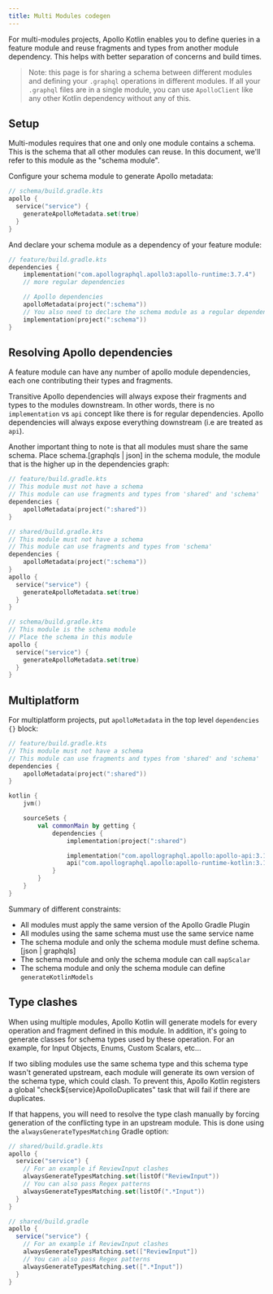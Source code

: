 ```yaml
---
title: Multi Modules codegen
---
```


For multi-modules projects, Apollo Kotlin enables you to define queries in a feature module and reuse fragments and types from another module dependency. This helps with better separation of concerns and build times.

> Note: this page is for sharing a schema between different modules and defining your `.graphql` operations in different modules. If all your `.graphql` files are in a single module, you can use `ApolloClient` like any other Kotlin dependency without any of this.


## Setup

Multi-modules requires that one and only one module contains a schema. This is the schema that all other modules can reuse. In this document, we'll refer to this module as the "schema module".

Configure your schema module to generate Apollo metadata:

```kotlin
// schema/build.gradle.kts
apollo {
  service("service") {
    generateApolloMetadata.set(true)
  }
}
```

And declare your schema module as a dependency of your feature module:

```kotlin
// feature/build.gradle.kts
dependencies {
    implementation("com.apollographql.apollo3:apollo-runtime:3.7.4")
    // more regular dependencies

    // Apollo dependencies
    apolloMetadata(project(":schema"))
    // You also need to declare the schema module as a regular dependency
    implementation(project(":schema"))
}
```

## Resolving Apollo dependencies

A feature module can have any number of apollo module dependencies, each one contributing their types and fragments.

Transitive Apollo dependencies will always expose their fragments and types to the modules downstream. In other words, there is no `implementation` vs `api` concept like there is for regular dependencies. Apollo dependencies will always expose everything downstream (i.e are treated as `api`).

Another important thing to note is that all modules must share the same schema. Place schema.[graphqls | json] in the schema module, the module that is the higher up in the dependencies graph:

```kotlin
// feature/build.gradle.kts
// This module must not have a schema
// This module can use fragments and types from 'shared' and 'schema'
dependencies {
    apolloMetadata(project(":shared"))
}

// shared/build.gradle.kts
// This module must not have a schema
// This module can use fragments and types from 'schema'
dependencies {
    apolloMetadata(project(":schema"))
}
apollo {
  service("service") {
    generateApolloMetadata.set(true)
  }
}

// schema/build.gradle.kts
// This module is the schema module
// Place the schema in this module
apollo {
  service("service") {
    generateApolloMetadata.set(true)
  }
}
```

## Multiplatform

For multiplatform projects, put `apolloMetadata` in the top level `dependencies {}` block:

```kotlin
// feature/build.gradle.kts
// This module must not have a schema
// This module can use fragments and types from 'shared' and 'schema'
dependencies {
    apolloMetadata(project(":shared"))
}

kotlin {
    jvm()

    sourceSets {
        val commonMain by getting {
            dependencies {
                implementation(project(":shared")

                implementation("com.apollographql.apollo:apollo-api:3.1.0")
                api("com.apollographql.apollo:apollo-runtime-kotlin:3.1.0")
            }
        }
    }
}
```


Summary of different constraints:

* All modules must apply the same version of the Apollo Gradle Plugin
* All modules using the same schema must use the same service name
* The schema module and only the schema module must define schema.[json | graphqls]
* The schema module and only the schema module can call `mapScalar`
* The schema module and only the schema module can define `generateKotlinModels`

## Type clashes

When using multiple modules, Apollo Kotlin will generate models for every operation and fragment defined in this module. In addition, it's going to generate classes for schema types used by these operation. For an example, for Input Objects, Enums, Custom Scalars, etc...

If two sibling modules use the same schema type and this schema type wasn't generated upstream, each module will generate its own version of the schema type, which could clash. To prevent this, Apollo Kotlin registers a global "check${service}ApolloDuplicates" task that will fail if there are duplicates.

If that happens, you will need to resolve the type clash manually by forcing generation of the conflicting type in an upstream module. This is done using the `alwaysGenerateTypesMatching` Gradle option:

<MultiCodeBlock>

```kotlin
// shared/build.gradle.kts
apollo {
  service("service") {
    // For an example if ReviewInput clashes
    alwaysGenerateTypesMatching.set(listOf("ReviewInput"))
    // You can also pass Regex patterns
    alwaysGenerateTypesMatching.set(listOf(".*Input"))
  }
}
```

```groovy
// shared/build.gradle
apollo {
  service("service") {
    // For an example if ReviewInput clashes
    alwaysGenerateTypesMatching.set(["ReviewInput"])
    // You can also pass Regex patterns
    alwaysGenerateTypesMatching.set([".*Input"])
  }
}
```

</MultiCodeBlock>
